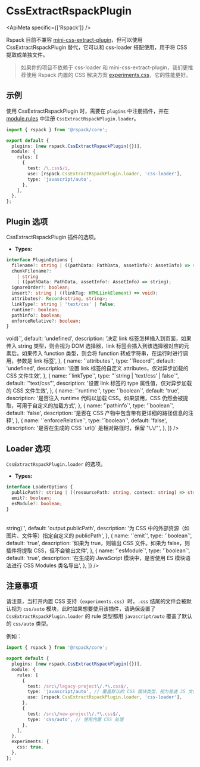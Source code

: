 
# CssExtractRspackPlugin

<ApiMeta specific={['Rspack']} />

Rspack 目前不兼容 [mini-css-extract-plugin](https://github.com/webpack/mini-css-extract-plugin)，但可以使用 CssExtractRspackPlugin 替代，它可以和 css-loader 搭配使用，用于将 CSS 提取成单独文件。

> 如果你的项目不依赖于 css-loader 和 mini-css-extract-plugin，我们更推荐使用 Rspack 内置的 CSS 解决方案 [experiments.css](/config/experiments#experimentscss)，它的性能更好。

## 示例

使用 CssExtractRspackPlugin 时，需要在 `plugins` 中注册插件，并在 [module.rules](/config/module#modulerules) 中注册 `CssExtractRspackPlugin.loader`。

```ts title="rspack.config.mjs"
import { rspack } from '@rspack/core';

export default {
  plugins: [new rspack.CssExtractRspackPlugin({})],
  module: {
    rules: [
      {
        test: /\.css$/i,
        use: [rspack.CssExtractRspackPlugin.loader, 'css-loader'],
        type: 'javascript/auto',
      },
    ],
  },
};
```

## Plugin 选项

CssExtractRspackPlugin 插件的选项。

- **Types:**

```ts
interface PluginOptions {
  filename?: string | ((pathData: PathData, assetInfo?: AssetInfo) => string);
  chunkFilename?:
    | string
    | ((pathData: PathData, assetInfo?: AssetInfo) => string);
  ignoreOrder?: boolean;
  insert?: string | ((linkTag: HTMLLinkElement) => void);
  attributes?: Record<string, string>;
  linkType?: string | 'text/css' | false;
  runtime?: boolean;
  pathinfo?: boolean;
  enforceRelative?: boolean;
}
```

<Table
  header={[
    {
      name: '名称',
      key: 'name',
    },
    {
      name: '类型',
      key: 'type',
    },
    {
      name: '默认值',
      key: 'default',
    },
    {
      name: '描述',
      key: 'description',
    },
  ]}
  body={[
    {
      name: '`filename`',
      type: '`string`',
      default: '"[name].css"',
      description: 'CSS 产物的名称，请参考 `output.filename`',
    },
    {
      name: '`chunkFilename`',
      type: '`string`',
      default: '"[name].css"',
      description:
        '异步加载的 CSS 产物的名称，如果不设置则会使用 `filename`，请参考 `output.chunkFilename`',
    },
    {
      name: '`ignoreOrder`',
      type: '`boolean`',
      default: 'false',
      description:
        '若某些 CSS 在不同 chunk 中顺序有冲突，是否发出警告。例如 entryA 引入 a.css 和 b.css，entryB 引入 b.css 和 a.css，a.css 和 b.css 的顺序无法确定',
    },
    {
      name: '`insert`',
      type: '`string | ((linkTag: HTMLLinkElement) => void)`',
      default: 'undefined',
      description:
        '决定 link 标签怎样插入到页面，如果传入 string 类型，则会视为 DOM 选择器，link 标签会插入到该选择器对应的元素后。如果传入 function 类型，则会将 function 转成字符串，在运行时进行调用，参数是 link 标签',
    },
    {
      name: '`attributes`',
      type: '`Record<string, string>`',
      default: 'undefined',
      description:
        '设置 link 标签的自定义 attributes，仅对异步加载的 CSS 文件生效',
    },
    {
      name: '`linkType`',
      type: "`string | 'text/css' | false`",
      default: '"text/css"',
      description: '设置 link 标签的 type 属性值，仅对异步加载的 CSS 文件生效',
    },
    {
      name: '`runtime`',
      type: '`boolean`',
      default: 'true',
      description:
        '是否注入 runtime 代码以加载 CSS。如果禁用，CSS 仍然会被提取，可用于自定义的加载方式',
    },
    {
      name: '`pathinfo`',
      type: '`boolean`',
      default: 'false',
      description: '是否在 CSS 产物中包含带有更详细的路径信息的注释',
    },
    {
      name: '`enforceRelative`',
      type: '`boolean`',
      default: 'false',
      description: '是否在生成的 CSS `url()` 是相对路径时，保留 "\.\/"',
    },
  ]}
/>

## Loader 选项

`CssExtractRspackPlugin.loader` 的选项。

- **Types:**

```ts
interface LoaderOptions {
  publicPath?: string | ((resourcePath: string, context: string) => string);
  emit?: boolean;
  esModule?: boolean;
}
```

<Table
  header={[
    {
      name: '名称',
      key: 'name',
    },
    {
      name: '类型',
      key: 'type',
    },
    {
      name: '默认值',
      key: 'default',
    },
    {
      name: '描述',
      key: 'description',
    },
  ]}
  body={[
    {
      name: '`publicPath`',
      type: '`string | ((resourcePath: string, context: string) => string)`',
      default: 'output.publicPath',
      description:
        '为 CSS 中的外部资源（如图片、文件等）指定自定义的 publicPath',
    },
    {
      name: '`emit`',
      type: '`boolean`',
      default: 'true',
      description:
        '如果为 true，则输出 CSS 文件。如果为 false，则插件将提取 CSS，但不会输出文件',
    },
    {
      name: '`esModule`',
      type: '`boolean`',
      default: 'true',
      description:
        '在生成的 JavaScript 模块中，是否使用 ES 模块语法进行 CSS Modules 类名导出',
    },
  ]}
/>

## 注意事项

请注意，当打开内置 CSS 支持（`experiments.css`）时，`.css` 结尾的文件会被默认视为 `css/auto` 模块，此时如果想要使用该插件，请确保设置了 `CssExtractRspackPlugin.loader` 的 rule 类型都用 `javascript/auto` 覆盖了默认的 `css/auto` 类型。

例如：

```ts title="rspack.config.mjs"
import { rspack } from '@rspack/core';

export default {
  plugins: [new rspack.CssExtractRspackPlugin({})],
  module: {
    rules: [
      {
        test: /src\/legacy-project\/.*\.css$/,
        type: 'javascript/auto', // 覆盖默认的 CSS 模块类型，视为普通 JS 文件
        use: [rspack.CssExtractRspackPlugin.loader, 'css-loader'],
      },
      {
        test: /src\/new-project\/.*\.css$/,
        type: 'css/auto', // 使用内置 CSS 处理
      },
    ],
  },
  experiments: {
    css: true,
  },
};
```
